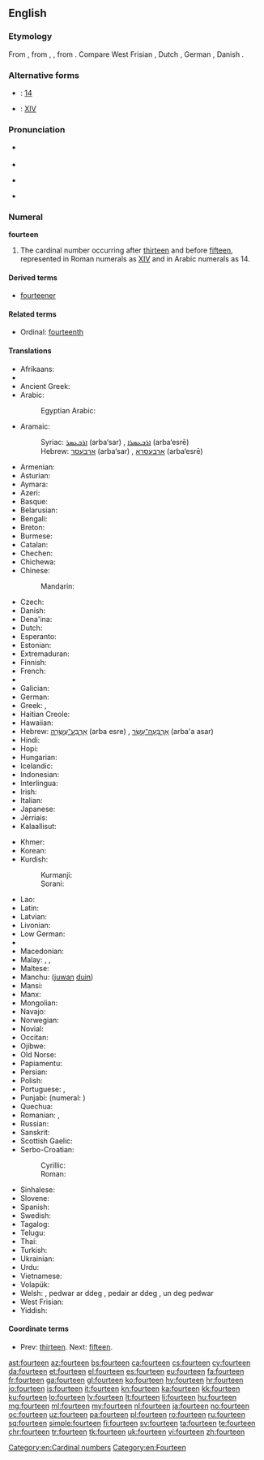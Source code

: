 ==English==
{{wikipedia}}

===Etymology===
From {{etyl|enm|en}} {{term|fourtene|lang=enm}}, from {{etyl|ang|en}} {{m|ang|fēowertīene}}, {{m|ang|fēowertēne}}, from {{etyl|gem-pro|en}} {{m|gem-pro|*fedurtehun}}. Compare West Frisian {{term|fjirtjin|lang=fy}}, Dutch {{term|veertien|lang=nl}}, German {{term|vierzehn|lang=de}}, Danish {{term|fjorten|lang=da}}.

===Alternative forms===
* {{w|Arabic numerals}}: [[14]]
* {{w|Roman numerals}}: [[XIV]]

===Pronunciation===
* {{qualifier|next word stressed near the first syllable}}
*: {{a|UK}} {{IPA|/ˈfɔː.tiːn/|lang=en}}
*: {{a|US}} {{IPA|/ˈfɔɹ.tin/|lang=en}}
* {{audio|en-us-fourteen.ogg|Audio (US)|lang=en}}
* {{qualifier|next word stressed after the first syllable}}
*: {{a|UK}} {{IPA|/ˌfɔːˈtiːn/|lang=en}}
*: {{a|US}} {{IPA|/ˌfɔɹˈtin/|lang=en}}
* {{rhymes|iːn|lang=en}}

===Numeral===
'''fourteen'''

# The cardinal number occurring after [[thirteen]] and before [[fifteen]], represented in Roman numerals as [[XIV]] and in Arabic numerals as 14.

====Derived terms====
* [[fourteener]]

====Related terms====
* Ordinal: [[fourteenth]]

====Translations====
{{trans-top|cardinal number}}
* Afrikaans: {{t|af|veertien}}
* {{trreq|sq}}
* Ancient Greek: {{t|grc|δεκατέσσαρες|tr=dekatéssares}}
* Arabic: {{t|ar|أربعة عشر|tr=ʾarbaʿat ʿašar}}
*: Egyptian Arabic: {{t|arz|أربعتاشر|tr='arbaʕtaashar|sc=Arab}}
* Aramaic:
*: Syriac: [[ܐܪܒܥܣܪ]] (arba‘sar) {{g|m}}, [[ܐܪܒܥܣܪܐ]] (arba‘esrē) {{g|f}}
*: Hebrew: [[ארבעסר]] (arba‘sar) {{g|m}}, [[ארבעסרא]] (arba‘esrē) {{g|f}}
* Armenian: {{t+|hy|տասնչորս|tr=tasnčors}}
* Asturian: {{t+|ast|catorce}}
* Aymara: {{t|ay|tunka pusini}}
* Azeri: {{t+|az|on dörd}}
* Basque: {{t+|eu|hamalau}}
* Belarusian: {{t|be|чатырнаццаць|tr=čatyrnáccac’|sc=Cyrl}}
* Bengali: {{t|bn|চোদ্দ|tr=coddô}}
* Breton: {{t+|br|pevarzek}}
* Burmese: {{t|my|ဆယ့်လေး|tr=hsè.le:|sc=Mymr}}
* Catalan: {{t+|ca|catorze}}
* Chechen: {{t|ce|дейтта|tr=deytta}}
* Chichewa: {{t|ny|khumi n'zinayi}}
* Chinese:
*: Mandarin: {{t+|cmn|十四|tr=shísì}}
* Czech: {{t+|cs|čtrnáct}}
* Danish: {{t+|da|fjorten}}
* Dena'ina: {{t|tfn|dink'i beq'di}}
* Dutch: {{t+|nl|veertien|f}}
* Esperanto: {{t|eo|dek kvar}}
* Estonian: {{t+|et|neliteist}}
* Extremaduran: {{t|ext|catorci}}
* Finnish: {{t+|fi|neljätoista}}
* French: {{t+|fr|quatorze|m}}
* {{trreq|fur}}
* Galician: {{t+|gl|catorce}}
* German: {{t+|de|vierzehn}}
* Greek: {{t+|el|δεκατέσσερις|m|f|tr=dekatésseris}}, {{t+|el|δεκατέσσερα|n|tr=dekatéssera}}
* Haitian Creole: {{t|ht|katòz}}
* Hawaiian: {{t|haw|ʻumikūmāhā}}
* Hebrew: [[ארבע עשרה|אַרְבַּע־עֶשְׂרֵה]] (arba esre) {{g|f}} {{qualifier|used in counting}}, [[ארבעה עשר|אַרְבָּעָה־עָשָׂר]] (arba'a asar) {{g|m}}
* Hindi: {{t+|hi|चौदह|tr=chaudah}}
* Hopi: {{t|hop|pakwt niikyang naalöqmuy siikya’ta}}
* Hungarian: {{t+|hu|tizennégy}}
* Icelandic: {{t+|is|fjórtán}}
* Indonesian: {{t|id|empat belas}}
* Interlingua: {{t|ia|dece-quatro}}
* Irish: {{t+|ga|ceathair déag}}
* Italian: {{t+|it|quattordici}}
* Japanese: {{t+|ja|十四|tr=jū-yon}}
* Jèrriais: {{t|roa-jer|quatorze}}
* Kalaallisut: {{t|kl|aqqaniq-sisamat}}
{{trans-mid}}
* Khmer: {{t|km|ដប់បួន|tr=dop buon}}
* Korean: {{t+|ko|열넷|tr=yeolnet}}
* Kurdish:
*: Kurmanji: {{t+|ku|çarde}}
*: Sorani: {{t|ckb|چواردە|tr=çiwarde, çwarde}}
* Lao: {{t|lo|ສີບສີ່|sc=Laoo}}
* Latin: {{t+|la|quattuordecim}}
* Latvian: {{t+|lv|četrpadsmit}}
* Livonian: {{t|liv|nēļatuoistõn}}
* Low German: {{t+|nds|veerteihn}}
* {{trreq|lb}}
* Macedonian: {{t|mk|четиринаесет|tr=četirináeset}}
* Malay: {{t|ms|empat belas}}, {{t|ms|sepuluh empat}}, {{t|ms|satu puluh empat}}
* Maltese: {{t|mt|erbatax}}
* Manchu: ([[juwan]] [[duin]])
* Mansi: {{t|mns|нилахуйплов|tr=nilaxujplow}}
* Manx: {{t|gv|kiare jeig}}
* Mongolian: {{t|mn|арван дөрөв‎|sc=Cyrl}}
* Navajo: {{t|nv|dį́į́ʼtsʼáadah}}
* Norwegian: {{t+|no|fjorten}}
* Novial: {{t|nov|dek-quar}}
* Occitan: {{t+|oc|catòrze}}
* Ojibwe: {{t|oj|ashi-niiwin}}
* Old Norse: {{t|non|fjórtán}}
* Papiamentu: {{t|pap|djeskuater}}
* Persian: {{t+|fa|چهارده|tr=čahârdah}}
* Polish: {{t+|pl|czternaście}}
* Portuguese: {{t+|pt|catorze}}, {{t+|pt|quatorze}}
* Punjabi: {{t|pa|ਚੌਦ੍ਹਾਂ|tr=čaudhāṅ|sc=Guru}} (numeral: {{t|pa|੧੪}})
* Quechua: {{t|qu|chunka tawayuq}}
* Romanian: {{t+|ro|paisprezece}}, {{t|ro|paișpe}} {{qualifier|informal}}
* Russian: {{t+|ru|четырнадцать|tr=četýrnadtsat’}}
* Sanskrit: {{t|sa|चतुर्दश|tr=cáturdaśa}}
* Scottish Gaelic: {{t|gd|ceithir}} {{t|gd|deug}}
* Serbo-Croatian:
*: Cyrillic: {{t|sh|четрнаест}}
*: Roman: {{t|sh|četrnaest}}
* Sinhalese: {{t|si|දහහතර|tr=dhahahathara}}
* Slovene: {{t+|sl|štirinajst}}
* Spanish: {{t+|es|catorce}}
* Swedish: {{t+|sv|fjorton}}
* Tagalog: {{t+|tl|labing-apat}}
* Telugu: {{t+|te|పద్నాలుగు|tr=padnālugu}}
* Thai: {{t|th|สิบสี่|sc=Thai|tr=sìp sèe}}
* Turkish: {{t+|tr|on dört}}
* Ukrainian: {{t+|uk|чотирна́дцять|sc=Cyrl}}
* Urdu: {{t|ur|چودہ|tr=chaudah}}
* Vietnamese: {{t|vi|mười bốn}}
* Volapük: {{t|vo|degfol}}
* Welsh: {{t|cy|deusaith|m|f}}, pedwar ar ddeg {{g|m}} {{qualifier|vigesimal}}, pedair ar ddeg {{g|f}} {{qualifier|vigesimal}}, un deg pedwar {{qualifier|decimal}}
* West Frisian: {{t+|fy|fjirtjin}}
* Yiddish: {{t|yi|פֿערצן|tr=fertsn|sc=Hebr}}
{{trans-bottom}}

====Coordinate terms====
* Prev: [[thirteen]]. Next: [[fifteen]].

[[Category:en:Cardinal numbers]]
[[Category:en:Fourteen]]

[[ast:fourteen]]
[[az:fourteen]]
[[bs:fourteen]]
[[ca:fourteen]]
[[cs:fourteen]]
[[cy:fourteen]]
[[da:fourteen]]
[[et:fourteen]]
[[el:fourteen]]
[[es:fourteen]]
[[eu:fourteen]]
[[fa:fourteen]]
[[fr:fourteen]]
[[ga:fourteen]]
[[gl:fourteen]]
[[ko:fourteen]]
[[hy:fourteen]]
[[hr:fourteen]]
[[io:fourteen]]
[[is:fourteen]]
[[it:fourteen]]
[[kn:fourteen]]
[[ka:fourteen]]
[[kk:fourteen]]
[[ku:fourteen]]
[[lo:fourteen]]
[[lv:fourteen]]
[[lt:fourteen]]
[[li:fourteen]]
[[hu:fourteen]]
[[mg:fourteen]]
[[ml:fourteen]]
[[my:fourteen]]
[[nl:fourteen]]
[[ja:fourteen]]
[[no:fourteen]]
[[oc:fourteen]]
[[uz:fourteen]]
[[pa:fourteen]]
[[pl:fourteen]]
[[ro:fourteen]]
[[ru:fourteen]]
[[sq:fourteen]]
[[simple:fourteen]]
[[fi:fourteen]]
[[sv:fourteen]]
[[ta:fourteen]]
[[te:fourteen]]
[[chr:fourteen]]
[[tr:fourteen]]
[[tk:fourteen]]
[[uk:fourteen]]
[[vi:fourteen]]
[[zh:fourteen]]